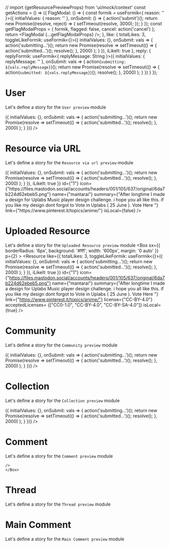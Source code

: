 // import {getResourcePreviewProps} from 'ui/mock/context'
const getActions = () => ({
  FlagModal: () => {
    const formik = useFormik<{ reason: '' }>({
      initialValues: {
        reason: ''
      },
      onSubmit: () => {
        action('submit')();
        return new Promise((resolve, reject) => {
          setTimeout(resolve, 3000);
        });
      }
    });
    const getFlagModalProps = {
      formik,
      flagged: false,
      cancel: action('cancel')
    };
    return <FlagModal {...getFlagModalProps} />;
  },
  like: {
    totalLikes: 3,
    toggleLikeFormik: useFormik<{}>({
      initialValues: {},
      onSubmit: vals => {
        action('submitting...')();
        return new Promise(resolve =>
          setTimeout(() => {
            action('submitted...')();
            resolve();
          }, 2000)
        );
      }
    }),
    iLikeIt: true
  },
  reply: {
    replyFormik: useFormik<{ replyMessage: String }>({
      initialValues: { replyMessage: '' },
      onSubmit: vals => {
        action(`submitting: ${vals.replyMessage}`)();
        return new Promise(resolve =>
          setTimeout(() => {
            action(`submitted: ${vals.replyMessage}`)();
            resolve();
          }, 2000)
        );
      }
    })
  }
});

<Meta title="Modules|Main Previews"/>

# User
Let's define a story for the `User preview` module

<Preview>
  <Story name="User preview module">
     <Box
        sx={{
          borderRadius: '6px',
          background: '#fff',
          width: '600px',
          margin: '0 auto'
        }}
        p={2}
      >
    <User 
      image={"https://pbs.twimg.com/profile_images/1161428802091802627/O49Ggs-7_400x400.jpg"}
      name={"˗ˏˋ Doug Belshaw ˎˊ˗ 🇪🇺 ☠️ ✊" }
      username={"dajbelshaw@team.moodle.net"}
      bio={"Open Educational Thinkerer. Product Manager @MoodleNet & Co-op founder @WeAreOpenCoop. Aspiring Mountain Leader. Previously: @Mozilla @Jisc teacher"}
      isFollowing={true}
       toggleFollowFormik = {useFormik<{}>({
          initialValues: {},
          onSubmit: vals => {
            action('submitting...')();
            return new Promise(resolve =>
              setTimeout(() => {
                action('submitted...')();
                resolve();
              }, 2000)
            );
          }
        })}
    />
    </Box>
  </Story>
</Preview>


# Resource via URL
Let's define a story for the `Resource via url preview` module

<Preview>
  <Story name="Resource via url preview module">
     <Box
        sx={{
          borderRadius: '6px',
          background: '#fff',
          width: '600px',
          margin: '0 auto'
        }}
        p={2}
      >
    <Resource
        like={{
    totalLikes: 3,
    toggleLikeFormik: useFormik<{}>({
      initialValues: {},
      onSubmit: vals => {
        action('submitting...')();
        return new Promise(resolve =>
          setTimeout(() => {
            action('submitted...')();
            resolve();
          }, 2000)
        );
      }
    }),
    iLikeIt: true
  }}
        id={"1"}
        icon={"https://files.mastodon.social/accounts/headers/001/105/637/original/6da7b224d62ebeb5.png"}
        name={"mantarai"}
        summary={"After longtime I made a design for Uplabs Music player design challenge. i hope you all like this. if you like my design dont forgot to Vote in Uplabs ( 25 June ). Vote Here "}
        link={"https://www.pinterest.it/topics/anime/"}
        isLocal={false}
    />
    </Box>
  </Story>
</Preview>

# Uploaded Resource
Let's define a story for the `Uploaded Resource preview` module
<Preview>
  <Story name="Uploaded Resource preview module">
     <Box
        sx={{
          borderRadius: '6px',
          background: '#fff',
          width: '600px',
          margin: '0 auto'
        }}
        p={2}
      >
    <Resource
      like={{
    totalLikes: 3,
    toggleLikeFormik: useFormik<{}>({
      initialValues: {},
      onSubmit: vals => {
        action('submitting...')();
        return new Promise(resolve =>
          setTimeout(() => {
            action('submitted...')();
            resolve();
          }, 2000)
        );
      }
    }),
    iLikeIt: true
  }}
        id={"1"}
        icon={"https://files.mastodon.social/accounts/headers/001/105/637/original/6da7b224d62ebeb5.png"}
        name={"mantarai"}
        summary={"After longtime I made a design for Uplabs Music player design challenge. i hope you all like this. if you like my design dont forgot to Vote in Uplabs ( 25 June ). Vote Here "}
        link={"https://www.pinterest.it/topics/anime/"}
        license={"CC-BY-4.0"}
        acceptedLicenses= {["CC0-1.0", "CC-BY-4.0", "CC-BY-SA-4.0"]}
        isLocal={true}
    />
    </Box>
  </Story>
</Preview>

# Community
Let's define a story for the `Community preview` module

<Preview>
  <Story name="Community preview module">
     <Box
        sx={{
          borderRadius: '6px',
          background: '#fff',
          width: '600px',
          margin: '0 auto'
        }}
        p={2}
      >
    <Community
        id={"1"}
        icon={"https://files.mastodon.social/accounts/headers/001/105/637/original/6da7b224d62ebeb5.png"}
        name={"mantarai"}
        summary={"After longtime I made a design for Uplabs Music player design challenge. i hope you all like this. if you like my design dont forgot to Vote in Uplabs ( 25 June ). Vote Here "}
        followersCount={12}
        collectionsCount={6}
        followed={true}
        threadsCount={3}
        toggleJoinFormik = {useFormik<{}>({
          initialValues: {},
          onSubmit: vals => {
            action('submitting...')();
            return new Promise(resolve =>
              setTimeout(() => {
                action('submitted...')();
                resolve();
              }, 2000)
            );
          }
        })}
    />
    </Box>
  </Story>
</Preview>

# Collection
Let's define a story for the `Collection preview` module

<Preview>
  <Story name="Collection preview module">
     <Box
        sx={{
          borderRadius: '6px',
          background: '#fff',
          width: '600px',
          margin: '0 auto'
        }}
        p={2}
      >
    <Collection
        link={{url: "/", external: true}}
        id={"1"}
        icon={"https://files.mastodon.social/accounts/headers/001/105/637/original/6da7b224d62ebeb5.png"}
        name={"mantarai"}
        summary={"After longtime I made a design for Uplabs Music player design challenge. i hope you all like this. if you like my design dont forgot to Vote in Uplabs ( 25 June ). Vote Here "}
        totalResources={12}
        toggleFollowFormik = {useFormik<{}>({
          initialValues: {},
          onSubmit: vals => {
            action('submitting...')();
            return new Promise(resolve =>
              setTimeout(() => {
                action('submitted...')();
                resolve();
              }, 2000)
            );
          }
        })}
    />
    </Box>
  </Story>
</Preview>

# Comment
Let's define a story for the `Comment preview` module

<Preview>
  <Story name="Comment preview module">
     <Box
        sx={{
          borderRadius: '6px',
          background: '#fff',
          width: '600px',
          margin: '0 auto'
        }}
        p={2}
      >
    <Comment
        {...getActions()}
        content={"After longtime I made a design for Uplabs Music player design challenge. i hope you all like this. if you like my design dont forgot to Vote in Uplabs ( 25 June ). Vote Here "}
        
    />
    </Box>
  </Story>
</Preview>

# Thread
Let's define a story for the `Thread preview` module

<Preview>
  <Story name="Thread preview module">
     <Box
        sx={{
          borderRadius: '6px',
          background: '#fff',
          width: '600px',
          margin: '0 auto'
        }}
        p={2}
      >
    <Thread
        title="What do the avatars in the topic list mean?"
        content={"After longtime I made a design for Uplabs Music player design challenge. i hope you all like this. if you like my design dont forgot to Vote in Uplabs ( 25 June ). Vote Here "}
        createdAt={"2019-11-09"}
        totalReplies={"24"}
        totalLikes={"17"}
        members={["https://files.mastodon.social/accounts/headers/001/105/637/original/6da7b224d62ebeb5.png", "https://files.mastodon.social/accounts/headers/001/105/637/original/6da7b224d62ebeb5.png", "https://files.mastodon.social/accounts/headers/001/105/637/original/6da7b224d62ebeb5.png"]}
    />
    </Box>
  </Story>
</Preview>

# Main Comment
Let's define a story for the `Main Comment preview` module

<Preview>
  <Story name="Main Comment preview module">
     <Box
        sx={{
          borderRadius: '6px',
          background: '#fff',
          width: '600px',
          margin: '0 auto'
        }}
        p={2}
      >
    <MainComment
      {...getActions()}
      content={"After longtime I made a design for Uplabs Music player design challenge. i hope you all like this. if you like my design dont forgot to Vote in Uplabs ( 25 June ). Vote Here "}      
    />
    </Box>
  </Story>
</Preview>